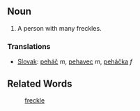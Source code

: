 ==Noun==
# A person with many freckles.

===Translations===

*[[Slovak]]: [[peháč]] ''m'', [[pehavec]] ''m'', [[peháčka]] ''f''

==Related Words==
: [[freckle]]